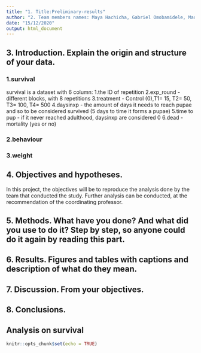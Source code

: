 ```yaml
---
title: "1. Title:Preliminary-results"
author: "2. Team members names: Maya Hachicha, Gabriel Omobamidele, Madhav Chandarana, Radulescu Serban"
date: "15/12/2020"
output: html_document
---
```


## 3. Introduction. Explain the origin and structure of your data.
###   1.survival

 survival is a dataset with 6 column:
1.the ID of repetition
2.exp_round - different blocks, with 8 repetitions
3.treatment - Control (0),T1= 15, T2= 50, T3= 100, T4= 500
4.daysinxp  - the amount of days it needs to reach pupae and so to be considered
survived (5 days to time it forms a pupae)
5.time to pup - if it never reached adulthood, daysinxp are considered 0
6.dead - mortality (yes or no) 

###   2.behaviour

###  3.weight

## 4. Objectives and hypotheses.

In this project, the objectives will be to reproduce the analysis done by the team that conducted the study. Further analysis can be conducted, at the recommendation of the coordinating professor.

## 5. Methods. What have you done? And what did you use to do it? Step by step, so anyone could do it again by reading this part.

## 6. Results. Figures and tables with captions and description of what do they mean.

## 7. Discussion. From your objectives.

## 8. Conclusions.


## Analysis on survival

```r
knitr::opts_chunk$set(echo = TRUE)
```